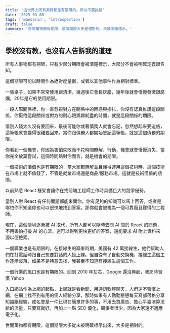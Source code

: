 ```yaml
---
title: '這世界上所有東西都是有期限的，所以不要拖延'
date: '2025-03-08'
tags: ['mandarin', 'introspection']
draft: false
summary: '世間萬物都有期限，這個期限大多是相對的、未被明確標示。'
---
```


## 學校沒有教，也沒有人告訴我的道理

所有人事物都有期限，只有少部分期限會被清楚標示，大部分不會被明確定義跟告知。

這個期限可能以時間作為絕對度量衡，或者以其他事件作為相對標準。



一張桌子，如果不常常使用跟清潔，幾週後它會長灰塵，幾年後就會慢慢發黴跟腐爛，20年是它的使用期限。

一段人際關係裡，你一直忽視對方在關係中的困惑與掙扎，你沒有認真維護這段關係，你厭倦這段關係或對方的耐心跟興趣耗盡的時間，就是這段關係的期限。

借別人錢太久沒有要回來，最後可能你或著債務人就會忘記，忽然想起來要追帳，這筆帳就會變得很難要回來。當你跟債務人都開始忘記這筆帳，就是這個債務的期限。



你看到一個機會，你因為害怕失敗而不花時間瞭解、行動，機會就會慢慢消失，當你完全放棄嘗試，這個時間點對你而言，就是機會的期限。

一個技術的價值也是有期限的，當大家都瞭解並且懂得運用這個技術時，這個技術在市場上就不值錢了，不管是就業市場還是商品/服務市場。這就是技術價值的期限。



以前熟悉 React 框架會讓你在找前端工程師工作時具備巨大的競爭優勢。

當別人對 React 有任何問題都能來問你，你有足夠的知識可以馬上回答，或者是哪怕你不知道你也可以很快地找到答案，那你就會被視為一個可靠而且難得的工程師。

現在，這個情境逐漸被 AI 取代，所有人都可以隨時去問 AI 關於 React 的問題，不用害怕打擾 AI 的心流，還可以得到更快更好的答案，還能要求 AI 附上資料來源以便檢索。



一個職業也是有期限的。在接線生的巔峯時期，美國有 42 萬接線生，他們幫助人們在打電話時跟自己想要對話的人搭上線。但自從有了自動交換機，接線生這個工作逐漸沒落，如果不是特意去找，我甚至不知道有接線生這個工作。



一個行業的風口也是有期限的。回到 2010 年左右，Google 還沒興起，我那時習慣 Yahoo

 入口網站作為上網的起點，上網就是看新聞、用通訊軟體聊天，人們還不習慣上網，在網上找不到有用的個人經驗分享，那時如果有人勤勤懇懇每天寫部落格分享知識跟經驗，成名會是一件比現在簡單許多的事，不用去買廣告、擔心平臺演算法給的流量，只要寫就好，再加上一點 SEO 優化，競爭者很少，因為大家還不適應電子化。



世間萬物都有期限，這個期限大多從未被明確標示出來，大多是相對的。
